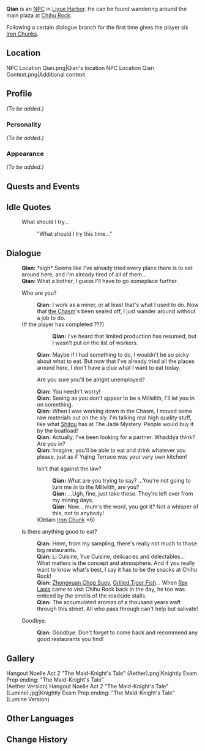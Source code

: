 {{Meta
<!-- REMOVE THIS TEMPLATE AFTER ADDING MISSING INFO -->
|missing_NPC_profile  = yes
}}
{{Character Infobox
|type             = NPC
|image            = NPC Qian.png
|region           = Liyue
|title            = Miner
|voiceEN          = 
|dialoguereward   = {{Card|Iron Chunk|6}}
}}
'''Qian''' is an [[NPC]] in [[Liyue Harbor]]. He can be found wandering around the main plaza at [[Chihu Rock]].

Following a certain dialogue branch for the first time gives the player six [[Iron Chunk]]s.

==Location==
<gallery>
NPC Location Qian.png|Qian's location
NPC Location Qian Context.png|Additional context
</gallery>

==Profile==
<!-- detailed story/lore information goes here -->
''(To be added.)''

===Personality===
''(To be added.)''

===Appearance===
''(To be added.)''

==Quests and Events==
{{Quests and Events}}

==Idle Quotes==
{{Dialogue start}}
: {{DIcon|Idle}} What should I try...
:: {{A|VO Qian 01.ogg}} "What should I try this time..."
{{Dialogue end}}

==Dialogue==
{{Dialogue start}}
:'''Qian:''' *sigh* Seems like I've already tried every place there is to eat around here, and I'm already tired of all of them...
:'''Qian:''' What a bother, I guess I'll have to go someplace further.
:{{DIcon}} Who are you?
::'''Qian:''' I work as a miner, or at least that's what I used to do. Now that [[the Chasm]]'s been sealed off, I just wander around without a job to do.
:;(If the player has completed ???)
:::'''Qian:''' I've heard that limited production has resumed, but I wasn't put on the list of workers.
::'''Qian:''' Maybe if I had something to do, I wouldn't be so picky about what to eat. But now that I've already tried all the places around here, I don't have a clue what I want to eat today.
::{{DIcon}} Are you sure you'll be alright unemployed?
::'''Qian:''' You needn't worry!
::'''Qian:''' Seeing as you don't appear to be a Millelith, I'll let you in on something.
::'''Qian:''' When I was working down in the Chasm, I moved some raw materials out on the sly. I'm talking real high quality stuff, like what [[Shitou]] has at The Jade Mystery. People would buy it by the boatload!
::'''Qian:''' Actually, I've been looking for a partner. Whaddya think? Are you in?
::'''Qian:''' Imagine, you'll be able to eat and drink whatever you please, just as if Yujing Terrace was your very own kitchen!
::{{DIcon|Reward}} Isn't that against the law?
:::'''Qian:''' What are you trying to say? ...You're not going to turn me in to the Millelith, are you?
:::'''Qian:''' ...Ugh, fine, just take these. They're left over from my mining days.
:::'''Qian:''' Now... mum's the word, you got it? Not a whisper of this, not to anybody!
::;(Obtain [[Iron Chunk]] ×6)
:{{DIcon}} Is there anything good to eat?
::'''Qian:''' Hmm, from my sampling, there's really not much to those big restaurants.
::'''Qian:''' Li Cuisine, Yue Cuisine, delicacies and delectables... What matters is the concept and atmosphere. And if you really want to know what's best, I say it has to be the snacks at Chihu Rock!
::'''Qian:''' [[Zhongyuan Chop Suey]], [[Grilled Tiger Fish]]... When [[Rex Lapis]] came to visit Chihu Rock back in the day, he too was enticed by the smells of the roadside stalls.
::'''Qian:''' The accumulated aromas of a thousand years waft through this street. All who pass through can't help but salivate!
:{{DIcon}} Goodbye.
::'''Qian:''' Goodbye. Don't forget to come back and recommend any good restaurants you find!
{{Dialogue end}}

==Gallery==
<gallery>
Hangout Noelle Act 2 "The Maid-Knight's Tale" (Aether).png|Knightly Exam Prep ending: "The Maid-Knight's Tale"<br />(Aether Version)
Hangout Noelle Act 2 "The Maid-Knight's Tale" (Lumine).jpg|Knightly Exam Prep ending: "The Maid-Knight's Tale"<br />(Lumine Version)
</gallery>

==Other Languages==
{{Other Languages
|default_hidden = 1
|en      = Qian
|zhs     = 乾子
|zhs_rm  = Qiánzi
|zht     = 乾子
|zht_rm  = Qiánzi
|ja      = ケンシ
|ja_rm   = Kenshi
|ko      = 건자
|ko_rm   = Geonja
|es      = Chianzi
|fr      = Qianzi
|ru      = Цянь Цзы
|th      = Qianzi
|th_rm   = 
|vi      = Qianzi
|de      = Qianzi
|id      = Qianzi
|pt      = Qianzi
|tr      = Qian
|it      = Qianzi
}}

==Change History==
{{Change History|1.0}}
<!--
==References==
{{Reflist}}
-->